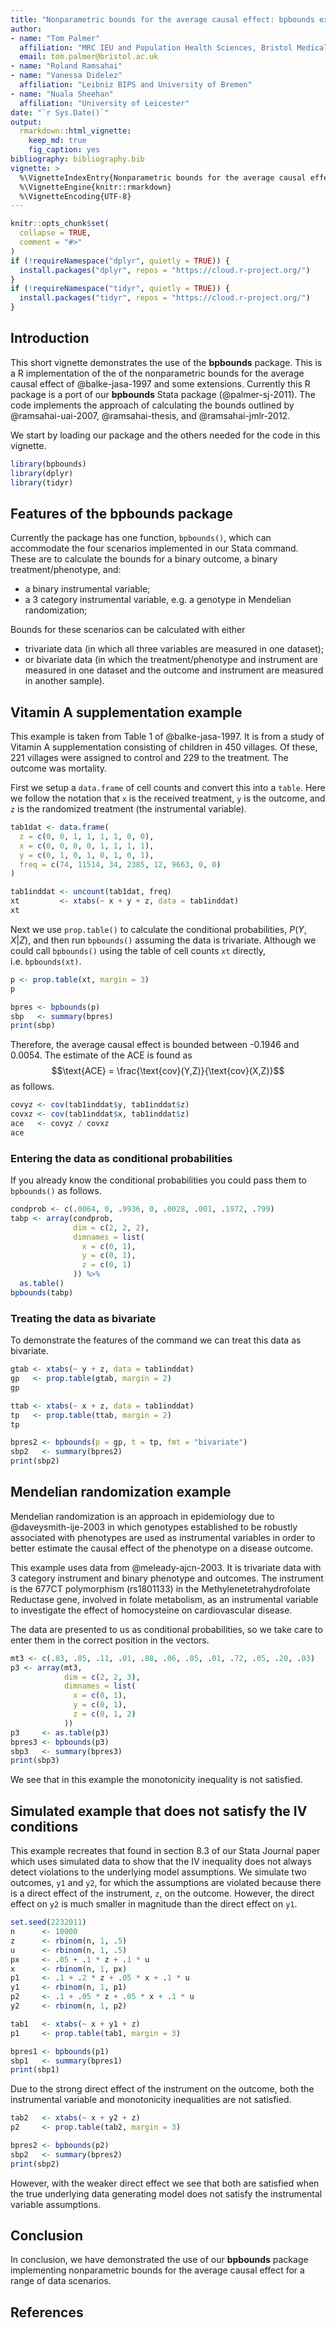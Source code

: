 ```yaml
---
title: "Nonparametric bounds for the average causal effect: bpbounds examples"
author:
- name: "Tom Palmer"
  affiliation: "MRC IEU and Population Health Sciences, Bristol Medical School, University of Bristol"
  email: tom.palmer@bristol.ac.uk
- name: "Roland Ramsahai"
- name: "Vanessa Didelez"
  affiliation: "Leibniz BIPS and University of Bremen"
- name: "Nuala Sheehan"
  affiliation: "University of Leicester"
date: "`r Sys.Date()`"
output: 
  rmarkdown::html_vignette:
    keep_md: true
    fig_caption: yes
bibliography: bibliography.bib
vignette: >
  %\VignetteIndexEntry{Nonparametric bounds for the average causal effect: bpbounds examples}
  %\VignetteEngine{knitr::rmarkdown}
  %\VignetteEncoding{UTF-8}
---
```


```r
knitr::opts_chunk$set(
  collapse = TRUE,
  comment = "#>"
)
if (!requireNamespace("dplyr", quietly = TRUE)) {
  install.packages("dplyr", repos = "https://cloud.r-project.org/")
}
if (!requireNamespace("tidyr", quietly = TRUE)) {
  install.packages("tidyr", repos = "https://cloud.r-project.org/")
}
```

## Introduction

This short vignette demonstrates the use of the **bpbounds** package. This is a R implementation of the of the nonparametric bounds for the average causal effect of @balke-jasa-1997 and some extensions. Currently this R package is a port of our **bpbounds** Stata package (@palmer-sj-2011). The code implements the approach of calculating the bounds outlined by @ramsahai-uai-2007, @ramsahai-thesis, and @ramsahai-jmlr-2012.

We start by loading our package and the others needed for the code in this vignette.
```r
library(bpbounds)
library(dplyr)
library(tidyr)
```

## Features of the bpbounds package

Currently the package has one function, `bpbounds()`, which can accommodate the four scenarios implemented in our Stata command. These are to calculate the bounds for a binary outcome, a binary treatment/phenotype, and:

* a binary instrumental variable;
* a 3 category instrumental variable, e.g. a genotype in Mendelian randomization;

Bounds for these scenarios can be calculated with either

* trivariate data (in which all three variables are measured in one dataset);
* or bivariate data (in which the treatment/phenotype and instrument are measured in one dataset and the outcome and instrument are measured in another sample).


## Vitamin A supplementation example 

This example is taken from Table 1 of @balke-jasa-1997. It is from a study of Vitamin A supplementation consisting of children in 450 villages. Of these, 221 villages were assigned to control and 229 to the treatment. The outcome was mortality.

First we setup a `data.frame` of cell counts and convert this into a `table`. Here we follow the notation that `x` is the received treatment, `y` is the outcome, and `z` is the randomized treatment (the instrumental variable).

```r
tab1dat <- data.frame(
  z = c(0, 0, 1, 1, 1, 1, 0, 0),
  x = c(0, 0, 0, 0, 1, 1, 1, 1),
  y = c(0, 1, 0, 1, 0, 1, 0, 1),
  freq = c(74, 11514, 34, 2385, 12, 9663, 0, 0)
)

tab1inddat <- uncount(tab1dat, freq)
xt         <- xtabs(~ x + y + z, data = tab1inddat)
xt
```

Next we use `prop.table()` to calculate the conditional probabilities, $P(Y,X|Z)$, and then run `bpbounds()` assuming the data is trivariate. Although we could call `bpbounds()` using the table of cell counts `xt` directly, i.e. `bpbounds(xt)`.

```r
p <- prop.table(xt, margin = 3)
p
```

```r
bpres <- bpbounds(p)
sbp   <- summary(bpres)
print(sbp)
```
Therefore, the average causal effect is bounded between -0.1946 and 0.0054. The estimate of the ACE is found as 
$$\text{ACE} = \frac{\text{cov}(Y,Z)}{\text{cov}(X,Z)}$$
as follows.

```r
covyz <- cov(tab1inddat$y, tab1inddat$z)
covxz <- cov(tab1inddat$x, tab1inddat$z)
ace   <- covyz / covxz
ace
```

### Entering the data as conditional probabilities

If you already know the conditional probabilities you could pass them to `bpbounds()` as follows.

```r
condprob <- c(.0064, 0, .9936, 0, .0028, .001, .1972, .799)
tabp <- array(condprob,
              dim = c(2, 2, 2),
              dimnames = list(
                x = c(0, 1),
                y = c(0, 1),
                z = c(0, 1)
              )) %>%
  as.table()
bpbounds(tabp)
```

### Treating the data as bivariate

To demonstrate the features of the command we can treat this data as bivariate.

```r
gtab <- xtabs(~ y + z, data = tab1inddat)
gp   <- prop.table(gtab, margin = 2)
gp

ttab <- xtabs(~ x + z, data = tab1inddat)
tp   <- prop.table(ttab, margin = 2)
tp

bpres2 <- bpbounds(p = gp, t = tp, fmt = "bivariate")
sbp2   <- summary(bpres2)
print(sbp2)
```

## Mendelian randomization example

Mendelian randomization is an approach in epidemiology due to @daveysmith-ije-2003 in which genotypes established to be robustly associated with phenotypes are used as instrumental variables in order to better estimate the causal effect of the phenotype on a disease outcome.

This example uses data from @meleady-ajcn-2003. It is trivariate data with 3 category instrument and binary phenotype and outcomes. The instrument is the 677CT polymorphism (rs1801133) in the Methylenetetrahydrofolate Reductase gene, involved in folate metabolism, as an instrumental variable to investigate the effect of homocysteine on cardiovascular
disease. 

The data are presented to us as conditional probabilities, so we take care to enter them in the correct position in the vectors.

```r
mt3 <- c(.83, .05, .11, .01, .88, .06, .05, .01, .72, .05, .20, .03)
p3 <- array(mt3,
            dim = c(2, 2, 3),
            dimnames = list(
              x = c(0, 1),
              y = c(0, 1),
              z = c(0, 1, 2)
            ))
p3     <- as.table(p3)
bpres3 <- bpbounds(p3)
sbp3   <- summary(bpres3)
print(sbp3)
```

We see that in this example the monotonicity inequality is not satisfied.

## Simulated example that does not satisfy the IV conditions 
This example recreates that found in section 8.3 of our Stata Journal paper which uses simulated data to show that the IV inequality does not always detect violations to the underlying model assumptions. We simulate two outcomes, `y1` and `y2`, for which the assumptions are violated because there is a direct effect of the instrument, `z`, on the outcome. However, the direct effect on `y2` is much smaller in magnitude than the direct effect on `y1`.

```r
set.seed(2232011)
n      <- 10000
z      <- rbinom(n, 1, .5)
u      <- rbinom(n, 1, .5)
px     <- .05 + .1 * z + .1 * u
x      <- rbinom(n, 1, px)
p1     <- .1 + .2 * z + .05 * x + .1 * u
y1     <- rbinom(n, 1, p1)
p2     <- .1 + .05 * z + .05 * x + .1 * u
y2     <- rbinom(n, 1, p2)

tab1   <- xtabs(~ x + y1 + z)
p1     <- prop.table(tab1, margin = 3)

bpres1 <- bpbounds(p1)
sbp1   <- summary(bpres1)
print(sbp1)
```

Due to the strong direct effect of the instrument on the outcome, both the instrumental variable and monotonicity inequalities are not satisfied.

```r
tab2   <- xtabs(~ x + y2 + z)
p2     <- prop.table(tab2, margin = 3)

bpres2 <- bpbounds(p2)
sbp2   <- summary(bpres2)
print(sbp2)
```

However, with the weaker direct effect we see that both are satisfied when the true underlying data generating model does not satisfy the instrumental variable assumptions.

## Conclusion

In conclusion, we have demonstrated the use of our **bpbounds** package implementing nonparametric bounds for the average causal effect for a range of data scenarios.

## References
